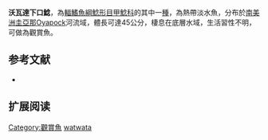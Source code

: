 {{Speciesbox
| name = 沃瓦達下口鯰
| image = 
| image_width = 250px
| image_caption = 
| status = NE
| status_system = IUCN3.1
| genus = Hypostomus
| species = watwata
| authority = [[Hancock|Hancock]], 1828
| synonyms = *''Plecostumus watwata'',Hancock, 1828
}}

'''沃瓦達下口鯰'''，為[[輻鰭魚綱|輻鰭魚綱]][[鯰形目|鯰形目]][[甲鯰科|甲鯰科]]的其中一[[種|種]]，為熱帶淡水魚，分布於[[南美洲|南美洲]][[圭亞那|圭亞那]]Oyapock河流域，體長可達45公分，棲息在底層水域，生活習性不明，可做為觀賞魚。
==参考文献==
*{{FishBase_species|genus=Hypostomus|species=watwata|year=2015|month=1}}

== 扩展阅读 ==
{{refbegin}}
{{wikispecies-inline|Hypostomus watwata|沃瓦達下口鯰}}
{{refend}}
{{Taxonbar|from=Q5606711}}

[[Category:觀賞魚|Category:觀賞魚]]
[[Category:下口鯰屬|watwata]]